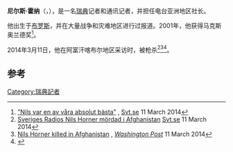 '''尼尔斯·霍纳'''（{{lang|en|Nils Horner}}，{{bd|1962年|12月5日|2014年|3月11日|catIdx=Horner}}），是一名[[瑞典|瑞典]]记者和{{link-en|瑞典广播电台|Sveriges Radio}}通讯记者，并担任电台亚洲地区社长。

他出生于[[布罗斯|布罗斯]]，并在大量战争和灾难地区进行过报道。2001年，他获得马克斯奥兰德奖<ref>[http://www.svt.se/nyheter/sverige/rapporterade-fran-alla-varldens-horn ”Nils var en av våra absolut bästa”] {{Wayback|url=http://www.svt.se/nyheter/sverige/rapporterade-fran-alla-varldens-horn |date=20140313034933 }}, [[Sveriges_Television|Svt.se]] 11 March 2014</ref>。

2014年3月11日，他在阿富汗喀布尔地区采访时，被枪杀<ref name="svt_ihjalskjuten">[http://www.svt.se/nyheter/svensk-journalist-ihjalskjuten-i-afghanistan Sveriges Radios Nils Horner mördad i Afghanistan] {{Wayback|url=http://www.svt.se/nyheter/svensk-journalist-ihjalskjuten-i-afghanistan |date=20140313003913 }} [[Sveriges_Television|Svt.se]] 11 March 2014</ref><ref>[http://www.washingtonpost.com/world/nils-horner-killed-in-afghanistan/2014/03/11/a430257a-a902-11e3-8599-ce7295b6851c_story.html Nils Horner killed in Afghanistan] {{Wayback|url=http://www.washingtonpost.com/world/nils-horner-killed-in-afghanistan/2014/03/11/a430257a-a902-11e3-8599-ce7295b6851c_story.html |date=20140312112524 }}, ''[[Washington_Post|Washington Post]]'' 11 March 2014</ref><ref>{{cite news|title=记者喋血阿富汗街头 塔利班否认光天杀人|url=http://www.sinovision.net/politics/201403/VOA.htm|accessdate=2014-03-12|newspaper=美国中文网|archive-date=2014-03-12|archive-url=https://web.archive.org/web/20140312224640/http://www.sinovision.net/politics/201403/VOA.htm|dead-url=no}}</ref>。

==参考==
{{reflist}}
{{DEFAULTSORT:Horner, Nils}}

[[Category:瑞典記者|Category:瑞典記者]]